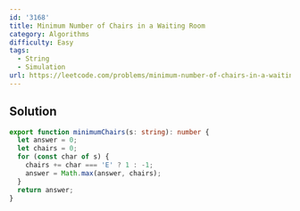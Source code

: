 ```yaml
---
id: '3168'
title: Minimum Number of Chairs in a Waiting Room
category: Algorithms
difficulty: Easy
tags:
  - String
  - Simulation
url: https://leetcode.com/problems/minimum-number-of-chairs-in-a-waiting-room
---
```


## Solution

```typescript showLineNumbers
export function minimumChairs(s: string): number {
  let answer = 0;
  let chairs = 0;
  for (const char of s) {
    chairs += char === 'E' ? 1 : -1;
    answer = Math.max(answer, chairs);
  }
  return answer;
}
```
